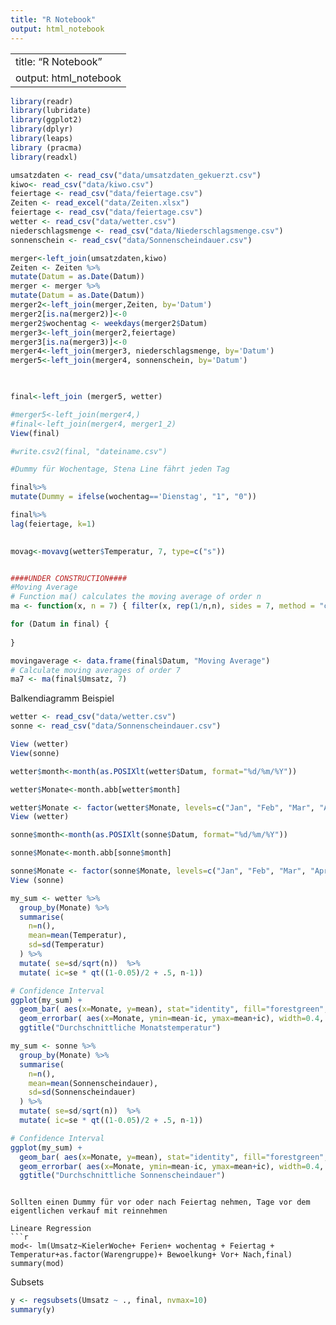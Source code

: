 ```yaml
---
title: "R Notebook"
output: html_notebook
---
```

---
title: "R Notebook"
output: html_notebook
---


```r
library(readr)
library(lubridate)
library(ggplot2)
library(dplyr)
library(leaps)
library (pracma)
library(readxl)

umsatzdaten <- read_csv("data/umsatzdaten_gekuerzt.csv")
kiwo<- read_csv("data/kiwo.csv")
feiertage <- read_csv("data/feiertage.csv")
Zeiten <- read_excel("data/Zeiten.xlsx")
feiertage <- read_csv("data/feiertage.csv")
wetter <- read_csv("data/wetter.csv")
niederschlagsmenge <- read_csv("data/Niederschlagsmenge.csv")
sonnenschein <- read_csv("data/Sonnenscheindauer.csv")

merger<-left_join(umsatzdaten,kiwo)
Zeiten <- Zeiten %>% 
mutate(Datum = as.Date(Datum)) 
merger <- merger %>% 
mutate(Datum = as.Date(Datum)) 
merger2<-left_join(merger,Zeiten, by='Datum')
merger2[is.na(merger2)]<-0
merger2$wochentag <- weekdays(merger2$Datum)
merger3<-left_join(merger2,feiertage)
merger3[is.na(merger3)]<-0
merger4<-left_join(merger3, niederschlagsmenge, by='Datum')
merger5<-left_join(merger4, sonnenschein, by='Datum')


 
final<-left_join (merger5, wetter)

#merger5<-left_join(merger4,)
#final<-left_join(merger4, merger1_2)
View(final)

#write.csv2(final, "dateiname.csv")
```



```r
#Dummy für Wochentage, Stena Line fährt jeden Tag

final%>%
mutate(Dummy = ifelse(wochentag=='Dienstag', "1", "0"))

final%>%
lag(feiertage, k=1)
  

movag<-movavg(wetter$Temperatur, 7, type=c("s"))


####UNDER CONSTRUCTION####
#Moving Average
# Function ma() calculates the moving average of order n
ma <- function(x, n = 7) { filter(x, rep(1/n,n), sides = 7, method = "convolution") }

for (Datum in final) {
  
}

movingaverage <- data.frame(final$Datum, "Moving Average")
# Calculate moving averages of order 7
ma7 <- ma(final$Umsatz, 7)

```

Balkendiagramm Beispiel 
```r
wetter <- read_csv("data/wetter.csv")
sonne <- read_csv("data/Sonnenscheindauer.csv")

View (wetter)
View(sonne)

```



```r
wetter$month<-month(as.POSIXlt(wetter$Datum, format="%d/%m/%Y"))

wetter$Monate<-month.abb[wetter$month]

wetter$Monate <- factor(wetter$Monate, levels=c("Jan", "Feb", "Mar", "Apr", "May", "Jun", "Jul", "Aug", "Sep", "Oct", "Nov", "Dezc"))
View (wetter)

```



```r
sonne$month<-month(as.POSIXlt(sonne$Datum, format="%d/%m/%Y"))

sonne$Monate<-month.abb[sonne$month]

sonne$Monate <- factor(sonne$Monate, levels=c("Jan", "Feb", "Mar", "Apr", "May", "Jun", "Jul", "Aug", "Sep", "Oct", "Nov", "Dec"))
View (sonne)

```


```r
my_sum <- wetter %>%
  group_by(Monate) %>%
  summarise(
    n=n(),
    mean=mean(Temperatur),
    sd=sd(Temperatur)
  ) %>%
  mutate( se=sd/sqrt(n))  %>%
  mutate( ic=se * qt((1-0.05)/2 + .5, n-1))

# Confidence Interval
ggplot(my_sum) +
  geom_bar( aes(x=Monate, y=mean), stat="identity", fill="forestgreen", alpha=0.5) +
  geom_errorbar( aes(x=Monate, ymin=mean-ic, ymax=mean+ic), width=0.4, colour="orange", alpha=0.9, size=1.5) +
  ggtitle("Durchschnittliche Monatstemperatur")

```


```r
my_sum <- sonne %>%
  group_by(Monate) %>%
  summarise(
    n=n(),
    mean=mean(Sonnenscheindauer),
    sd=sd(Sonnenscheindauer)
  ) %>%
  mutate( se=sd/sqrt(n))  %>%
  mutate( ic=se * qt((1-0.05)/2 + .5, n-1))

# Confidence Interval
ggplot(my_sum) +
  geom_bar( aes(x=Monate, y=mean), stat="identity", fill="forestgreen", alpha=0.5) +
  geom_errorbar( aes(x=Monate, ymin=mean-ic, ymax=mean+ic), width=0.4, colour="orange", alpha=0.9, size=1.5) +
  ggtitle("Durchschnittliche Sonnenscheindauer")

```

```

Sollten einen Dummy für vor oder nach Feiertag nehmen, Tage vor dem eigentlichen verkauf mit reinnehmen

Lineare Regression
```r
mod<- lm(Umsatz~KielerWoche+ Ferien+ wochentag + Feiertag + Temperatur+as.factor(Warengruppe)+ Bewoelkung+ Vor+ Nach,final)
summary(mod)

```



Subsets
```r
y <- regsubsets(Umsatz ~ ., final, nvmax=10)
summary(y)

```

